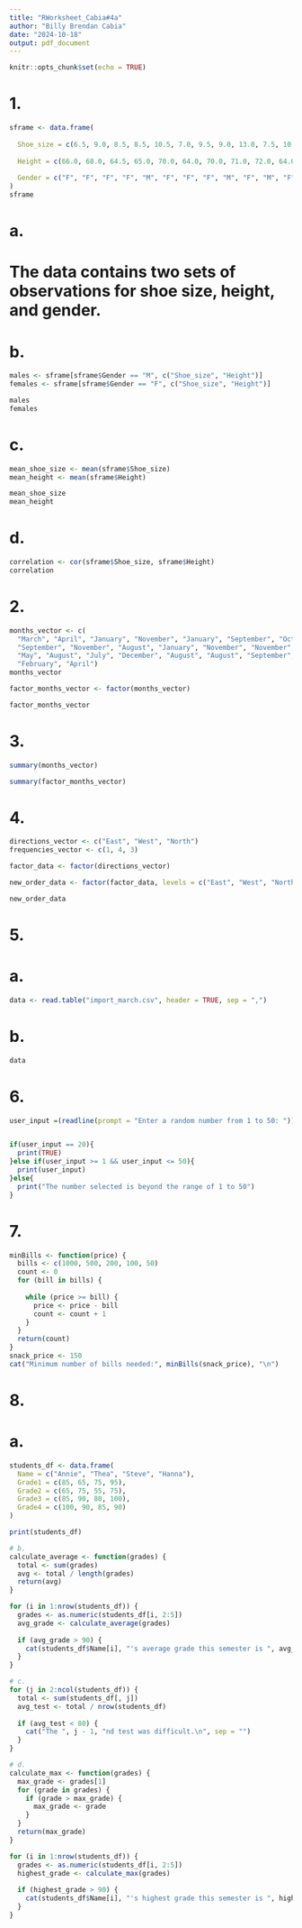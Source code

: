 ```yaml
---
title: "RWorksheet_Cabia#4a"
author: "Billy Brendan Cabia"
date: "2024-10-18"
output: pdf_document
---
```


```r
knitr::opts_chunk$set(echo = TRUE)
```


# 1.
```r
sframe <- data.frame(
  
  Shoe_size = c(6.5, 9.0, 8.5, 8.5, 10.5, 7.0, 9.5, 9.0, 13.0, 7.5, 10.5, 8.5, 12.0,               10.5,13.0, 11.5, 8.5, 5.0, 10.0, 6.5, 7.5, 8.5, 10.5, 8.5, 10.5, 11.0, 9.0,  13.0),
  
  Height = c(66.0, 68.0, 64.5, 65.0, 70.0, 64.0, 70.0, 71.0, 72.0, 64.0, 74.5, 67.0,               71.0, 71.0, 77.0, 72.0, 59.0, 62.0, 72.0, 66.0, 64.0, 67.0, 73.0, 69.0, 72.0, 70.0, 69.0, 70.0),
  
  Gender = c("F", "F", "F", "F", "M", "F", "F", "F", "M", "F", "M", "F", "M", "M", "M", "M", "F", "F", "M", "F", "F", "M", "M", "F", "M", "M", "M", "M")
)
sframe
```

# a.
# The data contains two sets of observations for shoe size, height, and gender.

# b.
```r
males <- sframe[sframe$Gender == "M", c("Shoe_size", "Height")]
females <- sframe[sframe$Gender == "F", c("Shoe_size", "Height")]

males
females
```

# c.
```r
mean_shoe_size <- mean(sframe$Shoe_size)
mean_height <- mean(sframe$Height)

mean_shoe_size
mean_height
```

# d.
```r
correlation <- cor(sframe$Shoe_size, sframe$Height)
correlation
```

# 2.
```r
months_vector <- c(
  "March", "April", "January", "November", "January", "September", "October", 
  "September", "November", "August", "January", "November", "November", "February", 
  "May", "August", "July", "December", "August", "August", "September", "November", 
  "February", "April")
months_vector

factor_months_vector <- factor(months_vector)

factor_months_vector
```

# 3.
```r
summary(months_vector)

summary(factor_months_vector)
```

# 4.
```r
directions_vector <- c("East", "West", "North")
frequencies_vector <- c(1, 4, 3)

factor_data <- factor(directions_vector)

new_order_data <- factor(factor_data, levels = c("East", "West", "North"))

new_order_data
```

# 5.
# a.
```r
data <- read.table("import_march.csv", header = TRUE, sep = ",")
```

# b.
```r
data
```

# 6.
```r
user_input =(readline(prompt = "Enter a random number from 1 to 50: "))


if(user_input == 20){
  print(TRUE)
}else if(user_input >= 1 && user_input <= 50){
  print(user_input)
}else{
  print("The number selected is beyond the range of 1 to 50")
}
```

# 7.
```r
minBills <- function(price) {
  bills <- c(1000, 500, 200, 100, 50)
  count <- 0
  for (bill in bills) {
    
    while (price >= bill) {
      price <- price - bill  
      count <- count + 1   
    }
  }
  return(count)
}
snack_price <- 150
cat("Minimum number of bills needed:", minBills(snack_price), "\n")

```

# 8.
# a.
```r
students_df <- data.frame(
  Name = c("Annie", "Thea", "Steve", "Hanna"),
  Grade1 = c(85, 65, 75, 95),
  Grade2 = c(65, 75, 55, 75),
  Grade3 = c(85, 90, 80, 100),
  Grade4 = c(100, 90, 85, 90)
)

print(students_df)

# b.
calculate_average <- function(grades) {
  total <- sum(grades)
  avg <- total / length(grades)
  return(avg)
}

for (i in 1:nrow(students_df)) {
  grades <- as.numeric(students_df[i, 2:5])
  avg_grade <- calculate_average(grades)
  
  if (avg_grade > 90) {
    cat(students_df$Name[i], "'s average grade this semester is ", avg_grade, "\n", sep = "")
  }
}

# c.
for (j in 2:ncol(students_df)) {
  total <- sum(students_df[, j])
  avg_test <- total / nrow(students_df)
  
  if (avg_test < 80) {
    cat("The ", j - 1, "nd test was difficult.\n", sep = "")
  }
}

# d. 
calculate_max <- function(grades) {
  max_grade <- grades[1]
  for (grade in grades) {
    if (grade > max_grade) {
      max_grade <- grade
    }
  }
  return(max_grade)
}

for (i in 1:nrow(students_df)) {
  grades <- as.numeric(students_df[i, 2:5])
  highest_grade <- calculate_max(grades)
  
  if (highest_grade > 90) {
    cat(students_df$Name[i], "'s highest grade this semester is ", highest_grade, "\n", sep = "")
  }
}


```



